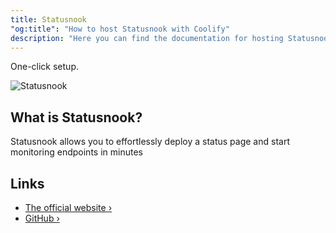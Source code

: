 ```yaml
---
title: Statusnook
"og:title": "How to host Statusnook with Coolify"
description: "Here you can find the documentation for hosting Statusnook with Coolify."
---
```


One-click setup.

![Statusnook](https://github.com/goksan/statusnook/assets/17437810/ff2bb1d4-5d75-4b6e-b8d9-a7227d1aee6c)

## What is Statusnook?

Statusnook allows you to effortlessly deploy a status page and start monitoring endpoints in minutes

## Links

- [The official website ›](https://statusnook.com)
- [GitHub ›](https://github.com/goksan/statusnook)
